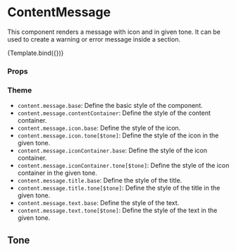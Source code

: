 
<Meta title="Components/Content/ContentMessage" component={ContentMessage} />

# ContentMessage

This component renders a message with icon and in given tone.
It can be used to create a warning or error message inside a section.


<Canvas>
  <Story
    name="Default"
    args={{
      title: 'No items',
      text: 'No data available for this view',
      icon: 'Info',
    }}
    argTypes={{
      icon: {
        options: ['None', 'Info', 'Warning', 'Error'],
        mapping: {
          None: undefined,
          Info: IconInfo,
          Warning: IconWarning,
          Error: IconError,
        },
        control: { type: 'select' },
      },
      tone: {
        options: Object.values(Tone),
        control: { type: 'select' },
      },
    }}
  >
    {Template.bind({})}
  </Story>
</Canvas>

### Props

<ArgsTable story="Default" />

### Theme

- `content.message.base`: Define the basic style of the component.
- `content.message.contentContainer`: Define the style of the content container.
- `content.message.icon.base`: Define the style of the icon.
- `content.message.icon.tone[$tone]`: Define the style of the icon in the given tone.
- `content.message.iconContainer.base`: Define the style of the icon container.
- `content.message.iconContainer.tone[$tone]`: Define the style of the icon container in the given tone.
- `content.message.title.base`: Define the style of the title.
- `content.message.title.tone[$tone]`: Define the style of the title in the given tone.
- `content.message.text.base`: Define the style of the text.
- `content.message.text.tone[$tone]`: Define the style of the text in the given tone.

## Tone

<Canvas>
  <Story name="Primary">
    <ContentMessage tone={Tone.primary} icon={IconInfo} title="Primary" text="Text" />
  </Story>
  <Story name="Neutral">
    <ContentMessage tone={Tone.neutral} icon={IconInfo} title="Neutral" text="Text" />
  </Story>
  <Story name="Warning">
    <ContentMessage tone={Tone.warning} icon={IconInfo} title="Warning" text="Text" />
  </Story>
  <Story name="Critical">
    <ContentMessage tone={Tone.critical} icon={IconInfo} title="Critical" text="Text" />
  </Story>
  <Story name="Success">
    <ContentMessage tone={Tone.success} icon={IconInfo} title="Success" text="Text" />
  </Story>
  <Story name="Informative">
    <ContentMessage tone={Tone.informative} icon={IconInfo} title="Informative" text="Text" />
  </Story>
</Canvas>
